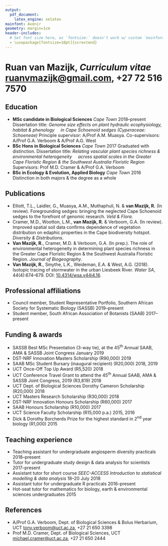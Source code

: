 ```yaml
---
output: 
  pdf_document:
    latex_engine: xelatex
mainfont: Avenir
geometry: margin=1cm
header-includes:
  # Set font size here, as `fontsize:` doesn't work w/ custom `mainfont:`
  - \usepackage[fontsize=10pt]{scrextend}
---
```


\pagenumbering{gobble} <!--turns off page numbering-->

# Ruan van Mazijk, _Curriculum vitae_ \hfill <ruanvmazijk@gmail.com>, +27 72 516 7570<!--, [rvanmazijk.github.io](https://rvanmazijk.github.io)-->

## Education

- **MSc candidate in Biological Sciences** _Cape Town_ \hfill 2018--present
  \par Dissertation title: _Genome size effects on plant hydraulic ecophysiology, habitat & phenology_
  \par \ \ \ \ _in Cape Schoenoid sedges (Cyperaceae: Schoeneae)_
  \par Principle supervisor: A/Prof A.M. Muasya. Co-supervisors: A/Prof G.A. Verboom & A/Prof A.G. West
- **BSc Hons in Biological Sciences** _Cape Town_ \hfill 2017
  \par Graduated with distinction. Dissertation title: _Relating vascular plant species richness & environmental heterogeneity_
  \par \ \ \ \ _across spatial scales in the Greater Cape Floristic Region & the Southwest Australia Floristic Region_
  \par Supervisors: Prof M.D. Cramer & A/Prof G.A. Verboom
- **BSc in Ecology & Evolution, Applied Biology** _Cape Town_ \hfill 2016
  \par Distinction in both majors & the degree as a whole

## Publications

- Elliott, T.L., Laidler, G., Muasya, A.M., Muthaphuli, N. & **van Mazijk, R.** (In review). Foregrounding sedges: bringing the neglected Cape Schoenoid sedges to the forefront of genomic research. _Veld & Flora_.
- Cramer, M.D., Wootton, L.M., **van Mazijk, R.** & Verboom, G.A. (In review). Improved spatial soil data confirms dependence of vegetation distribution on edaphic properties in the Cape biodiversity hotspot. _Diversity & Distributions_.
- **Van Mazijk, R.**, Cramer, M.D. & Verboom, G.A. (In prep.). The role of environmental heterogeneity in determining plant species richness in the Greater Cape Floristic Region & the Southwest Australia Floristic Region. _Journal of Biogeography_.
- **Van Mazijk, R.**, Smythe, L.K., Weideman, E.A. & West, A.G. (2018). Isotopic tracing of stormwater in the urban Liesbeek River. _Water SA_, 44(4):674--679. DOI: [10.4314/wsa.v44i4.16](http://dx.doi.org/10.4314/wsa.v44i4.16).

## Professional affiliations

- Council member, Student Representative Portfolio, Southern African Society for Systematic Biology (SASSB) \hfill 2019--present
- Student member, South African Association of Botanists (SAAB) \hfill 2017--present

## Funding & awards

- SASSB Best MSc Presentation (3-way tie), at the 45^th^ Annual SAAB, AMA & SASSB Joint Congress \hfill January 2019
- DST-NRF Innovation Masters Scholarship (R90,000) \hfill 2019
- SAAB MSc Student Bursary (inaugural recipient) (R20,000) \hfill 2018, 2019
- UCT Once-Off Top Up Award (R5,520) \hfill 2018
- UCT Conference Travel Grant to attend the 45^th^ Annual SAAB, AMA & SASSB Joint Congress, 2019 (R3,819) \hfill 2018
- UCT Dept. of Biological Sciences Dorothy Cameron Scholarship (R20,000) \hfill 2018
- UCT Masters Research Scholarship (R30,000) \hfill 2018
- DST-NRF Innovation Honours Scholarship (R60,000) \hfill 2017
- SAAB Honours Scholarship (R10,000) \hfill 2017
- UCT Science Faculty Scholarship (R15,000 p.a.) \hfill 2015, 2016
- Dick & Dorothy Borcherds Prize for the highest standard in 2^nd^ year biology (R1,000) \hfill 2015

## Teaching experience

- Teaching assistant for undergraduate angiosperm diversity practicals \hfill 2018--present
- Tutor for undergraduate study design & data analysis for scientists \hfill 2017--present
- Assistant tutor for short course _SEEC-ACCESS Introduction to statistical modelling & data analysis_ \hfill 18--20 July 2018
- Assistant tutor for undergraduate R practicals \hfill 2016--present
- Hot-seat tutor for mathematics for biology, earth & environmental sciences undergraduates \hfill 2015

## References

- A/Prof G.A. Verboom, Dept. of Biological Sciences & Bolus Herbarium, UCT \hfill <tony.verboom@uct.ac.za>, +27 21 650 3398
- Prof M.D. Cramer, Dept. of Biological Sciences, UCT \hfill <michael.cramer@uct.ac.za>, +27 21 650 2444
